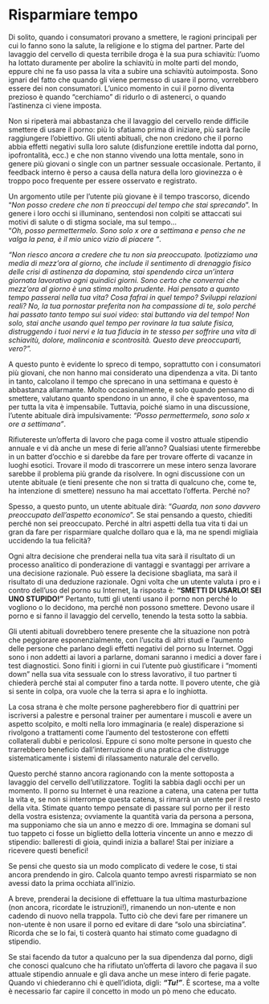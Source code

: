 # Risparmiare tempo

Di solito, quando i consumatori provano a smettere, le ragioni principali per cui lo fanno sono la salute, la religione e lo stigma del partner. Parte del lavaggio del cervello di questa terribile droga è la sua pura schiavitù: l'uomo ha lottato duramente per abolire la schiavitù in molte parti del mondo, eppure chi ne fa uso passa la vita a subire una schiavitù autoimposta. Sono ignari del fatto che quando gli viene permesso di usare il porno, vorrebbero essere dei non consumatori. L'unico momento in cui il porno diventa prezioso è quando "cerchiamo" di ridurlo o di astenerci, o quando l'astinenza ci viene imposta.

Non si ripeterà mai abbastanza che il lavaggio del cervello rende difficile smettere di usare il porno: più lo sfatiamo prima di iniziare, più sarà facile raggiungere l'obiettivo. Gli utenti abituali, che non credono che il porno abbia effetti negativi sulla loro salute (disfunzione erettile indotta dal porno, ipofrontalità, ecc.) e che non stanno vivendo una lotta mentale, sono in genere più giovani o single con un partner sessuale occasionale. Pertanto, il feedback interno è perso a causa della natura della loro giovinezza o è troppo poco frequente per essere osservato e registrato.

Un argomento utile per l'utente più giovane è il tempo trascorso, dicendo "*Non posso credere che non ti preoccupi del tempo che stai sprecando*". In genere i loro occhi si illuminano, sentendosi non colpiti se attaccati sui motivi di salute o di stigma sociale, ma sul tempo...\
"*Oh, posso permettermelo. Sono solo x ore a settimana e penso che ne valga la pena, è il mio unico vizio di piacere "*.

*"Non riesco ancora a credere che tu non sia preoccupato. Ipotizziamo una media di mezz'ora al giorno, che include il sentimento di drenaggio fisico delle crisi di astinenza da dopamina, stai spendendo circa un'intera giornata lavorativa ogni quindici giorni. Sono certo che converrai che mezz'ora al giorno è una stima molto prudente. Hai pensato a quanto tempo passerai nella tua vita? Cosa fafrai in quel tempo? Sviluppi relazioni reali? No, la tua pornostar preferita non ha compassione di te, solo perché hai passato tanto tempo sui suoi video: stai buttando via del tempo! Non solo, stai anche usando quel tempo per rovinare la tua salute fisica, distruggendo i tuoi nervi e la tua fiducia in te stesso per soffrire una vita di schiavitù, dolore, malinconia e scontrosità. Questo deve preoccuparti, vero?".*

A questo punto è evidente lo spreco di tempo, soprattutto con i consumatori più giovani, che non hanno mai considerato una dipendenza a vita. Di tanto in tanto, calcolano il tempo che sprecano in una settimana e questo è abbastanza allarmante. Molto occasionalmente, e solo quando pensano di smettere, valutano quanto spendono in un anno, il che è spaventoso, ma per tutta la vita è impensabile. Tuttavia, poiché siamo in una discussione, l'utente abituale dirà impulsivamente: *"Posso permettermelo, sono solo x ore a settimana"*.

Rifiutereste un'offerta di lavoro che paga come il vostro attuale stipendio annuale e vi dà anche un mese di ferie all'anno? Qualsiasi utente firmerebbe in un batter d'occhio e si darebbe da fare per trovare offerte di vacanze in luoghi esotici. Trovare il modo di trascorrere un mese intero senza lavorare sarebbe il problema più grande da risolvere. In ogni discussione con un utente abituale (e tieni presente che non si tratta di qualcuno che, come te, ha intenzione di smettere) nessuno ha mai accettato l'offerta. Perché no?

Spesso, a questo punto, un utente abituale dirà: "*Guarda, non sono davvero preoccupato dell'aspetto economico*". Se stai pensando a questo, chiediti perché non sei preoccupato. Perché in altri aspetti della tua vita ti dai un gran da fare per risparmiare qualche dollaro qua e là, ma ne spendi migliaia uccidendo la tua felicità?

Ogni altra decisione che prenderai nella tua vita sarà il risultato di un processo analitico di ponderazione di vantaggi e svantaggi per arrivare a una decisione razionale. Può essere la decisione sbagliata, ma sarà il risultato di una deduzione razionale. Ogni volta che un utente valuta i pro e i contro dell'uso del porno su Internet, la risposta è: **"SMETTI DI USARLO! SEI UNO STUPIDO!"** Pertanto, tutti gli utenti usano il porno non perché lo vogliono o lo decidono, ma perché non possono smettere. Devono usare il porno e si fanno il lavaggio del cervello, tenendo la testa sotto la sabbia.

Gli utenti abituali dovrebbero tenere presente che la situazione non potrà che peggiorare esponenzialmente, con l'uscita di altri studi e l'aumento delle persone che parlano degli effetti negativi del porno su Internet. Oggi sono i non addetti ai lavori a parlarne, domani saranno i medici a dover fare i test diagnostici. Sono finiti i giorni in cui l'utente può giustificare i "momenti down" nella sua vita sessuale con lo stress lavorativo, il tuo partner ti chiederà perché stai al computer fino a tarda notte. Il povero utente, che già si sente in colpa, ora vuole che la terra si apra e lo inghiotta.

La cosa strana è che molte persone pagherebbero fior di quattrini per iscriversi a palestre e personal trainer per aumentare i muscoli e avere un aspetto scolpito, e molti nella loro immaginaria (e reale) disperazione si rivolgono a trattamenti come l'aumento del testosterone con effetti collaterali dubbi e pericolosi. Eppure ci sono molte persone in questo che trarrebbero beneficio dall'interruzione di una pratica che distrugge sistematicamente i sistemi di rilassamento naturale del cervello.

Questo perché stanno ancora ragionando con la mente sottoposta a lavaggio del cervello dell'utilizzatore. Togliti la sabbia dagli occhi per un momento. Il porno su Internet è una reazione a catena, una catena per tutta la vita e, se non si interrompe questa catena, si rimarrà un utente per il resto della vita. Stimate quanto tempo pensate di passare sul porno per il resto della vostra esistenza; ovviamente la quantità varia da persona a persona, ma supponiamo che sia un anno e mezzo di ore. Immagina se domani sul tuo tappeto ci fosse un biglietto della lotteria vincente un anno e mezzo di stipendio: balleresti di gioia, quindi inizia a ballare! Stai per iniziare a ricevere questi benefici!

Se pensi che questo sia un modo complicato di vedere le cose, ti stai ancora prendendo in giro. Calcola quanto tempo avresti risparmiato se non avessi dato la prima occhiata all'inizio.

A breve, prenderai la decisione di effettuare la tua ultima masturbazione (non ancora, ricordate le istruzioni!), rimanendo un non-utente e non cadendo di nuovo nella trappola. Tutto ciò che devi fare per rimanere un non-utente è non usare il porno ed evitare di dare "solo una sbirciatina". Ricorda che se lo fai, ti costerà quanto hai stimato come guadagno di stipendio.

Se stai facendo da tutor a qualcuno per la sua dipendenza dal porno, digli che conosci qualcuno che ha rifiutato un'offerta di lavoro che pagava il suo attuale stipendio annuale e gli dava anche un mese intero di ferie pagate. Quando vi chiederanno chi è quell'idiota, digli: ***"Tu!"***. È scortese, ma a volte è necessario far capire il concetto in modo un pò meno che educato.
